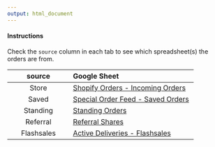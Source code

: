 ```yaml
---
output: html_document
---
```


#### Instructions


<i class="fas fa-info-circle"></i><span class='prompt-message'>Check the `source` column in each tab to see which spreadsheet(s) the orders are from. </span>

| source | Google Sheet |
| :----: | :----------- |
| Store | [Shopify Orders - Incoming Orders](https://docs.google.com/spreadsheets/d/1SIOuuBBOXQ9-oCWbN-Hv9bHirxZH9S1RrJSGiaphK1Y/edit#gid=1184397264) | 
| Saved | [Special Order Feed - Saved Orders](https://docs.google.com/spreadsheets/d/1WIijF4CsRumAiOl50OMJUH6GM6ZKUiArhxjLiOiT9Lk/edit#gid=1611643887) | 
| Standing | [Standing Orders](https://docs.google.com/spreadsheets/d/1_nIfoGe_-K4UxGcFmeJTq33S2l3EGXiinO6Fw0JRpx8/edit#gid=0) | 
| Referral | [Referral Shares](https://docs.google.com/spreadsheets/d/1HbzWmgYvx0659hwONIiJ_a_D63sObaHKTiuKWrXcvwE/edit#gid=973159798) | 
| Flashsales | [Active Deliveries - Flashsales](https://docs.google.com/spreadsheets/d/1M7JKNNb-OUs8pFe6mMPC5BZqG09aLOlRcRG9HpReyoY/edit#gid=0) |